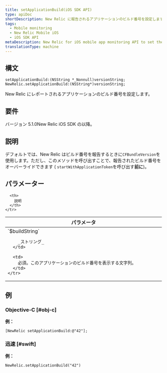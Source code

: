 ```yaml
---
title: setApplicationBuild(iOS SDK API)
type: apiDoc
shortDescription: New Relic に報告されるアプリケーションのビルド番号を設定します。
tags:
  - Mobile monitoring
  - New Relic Mobile iOS
  - iOS SDK API
metaDescription: New Relic for iOS mobile app monitoring API to set the build number of the application reported to New Relic.
translationType: machine
---
```


## 構文

```
setApplicationBuild:(NSString *_Nonnull)versionString;
NewRelic.setApplicationBuild:(NSString*)versionString;
```

New Relic にレポートされるアプリケーションのビルド番号を設定します。

## 要件

バージョン 5.1.0New Relic iOS SDK の以降。

## 説明

デフォルトでは、New Relic はビルド番号を報告するときに`CFBundleVersion`を使用します。ただし、このメソッドを呼び出すことで、報告されたビルド番号をオーバーライドできます ( `startWithApplicationToken`を呼び出す**前に**)。

## パラメーター

<table>
  <thead>
    <tr>
      <th width="25%">
        パラメータ
      </th>

      <th>
        説明
      </th>
    </tr>
  </thead>

  <tbody>
    <tr>
      <td>
        `$buildString`

        _ストリング_
      </td>

      <td>
        必須。このアプリケーションのビルド番号を表示する文字列。
      </td>
    </tr>
  </tbody>
</table>

## 例

### Objective-C [#obj-c]

**例：**

```
[NewRelic setApplicationBuild:@"42"];
```

### 迅速 [#swift]

**例：**

```
NewRelic.setApplicationBuild("42")
```